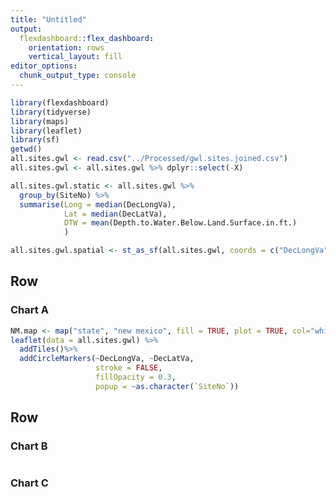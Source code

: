 ```yaml
---
title: "Untitled"
output: 
  flexdashboard::flex_dashboard:
    orientation: rows
    vertical_layout: fill
editor_options: 
  chunk_output_type: console
---
```


```r
library(flexdashboard)
library(tidyverse)
library(maps)
library(leaflet)
library(sf)
getwd()
all.sites.gwl <- read.csv("../Processed/gwl.sites.joined.csv")
all.sites.gwl <- all.sites.gwl %>% dplyr::select(-X)

all.sites.gwl.static <- all.sites.gwl %>%
  group_by(SiteNo) %>%
  summarise(Long = median(DecLongVa),
            Lat = median(DecLatVa),
            DTW = mean(Depth.to.Water.Below.Land.Surface.in.ft.)
            )

all.sites.gwl.spatial <- st_as_sf(all.sites.gwl, coords = c("DecLongVa", "DecLatVa"), crs = 4326)


```

Row {data-height=650}
-----------------------------------------------------------------------

### Chart A

```r
NM.map <- map("state", "new mexico", fill = TRUE, plot = TRUE, col="white")
leaflet(data = all.sites.gwl) %>% 
  addTiles()%>%
  addCircleMarkers(~DecLongVa, ~DecLatVa,
                   stroke = FALSE, 
                   fillOpacity = 0.3,
                   popup = ~as.character(`SiteNo`))

```

Row {data-height=350}
-----------------------------------------------------------------------

### Chart B

```r

```

### Chart C

```r

```

